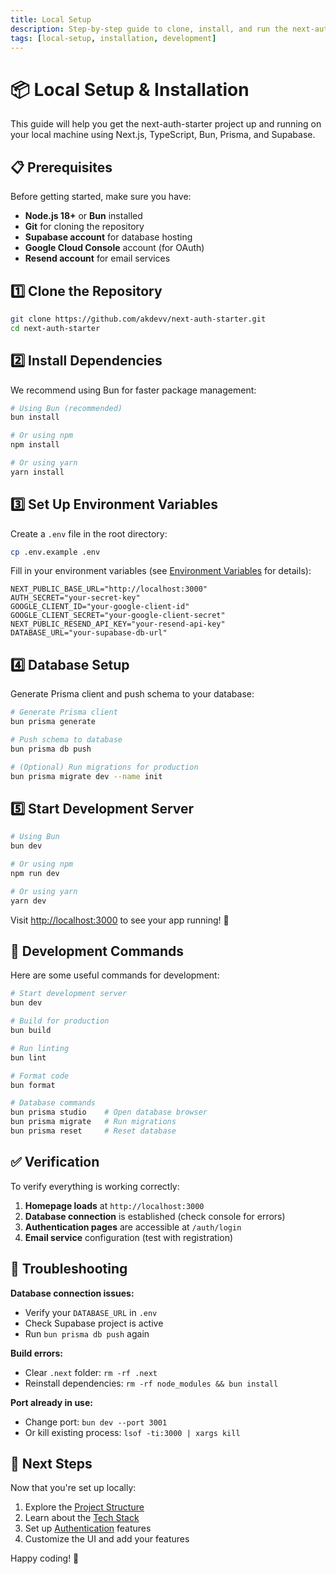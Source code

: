 ```yaml
---
title: Local Setup
description: Step-by-step guide to clone, install, and run the next-auth-starter project on your local machine
tags: [local-setup, installation, development]
---
```


# 📦 Local Setup & Installation

This guide will help you get the next-auth-starter project up and running on your local machine using Next.js, TypeScript, Bun, Prisma, and Supabase.

## 📋 Prerequisites

Before getting started, make sure you have:

- **Node.js 18+** or **Bun** installed
- **Git** for cloning the repository
- **Supabase account** for database hosting
- **Google Cloud Console** account (for OAuth)
- **Resend account** for email services

## 1️⃣ Clone the Repository

```bash
git clone https://github.com/akdevv/next-auth-starter.git
cd next-auth-starter
```

## 2️⃣ Install Dependencies

We recommend using Bun for faster package management:

```bash
# Using Bun (recommended)
bun install

# Or using npm
npm install

# Or using yarn
yarn install
```

## 3️⃣ Set Up Environment Variables

Create a `.env` file in the root directory:

```bash
cp .env.example .env
```

Fill in your environment variables (see [Environment Variables](/docs/getting-started/environment-variables) for details):

```env
NEXT_PUBLIC_BASE_URL="http://localhost:3000"
AUTH_SECRET="your-secret-key"
GOOGLE_CLIENT_ID="your-google-client-id"
GOOGLE_CLIENT_SECRET="your-google-client-secret"
NEXT_PUBLIC_RESEND_API_KEY="your-resend-api-key"
DATABASE_URL="your-supabase-db-url"
```

## 4️⃣ Database Setup

Generate Prisma client and push schema to your database:

```bash
# Generate Prisma client
bun prisma generate

# Push schema to database
bun prisma db push

# (Optional) Run migrations for production
bun prisma migrate dev --name init
```

## 5️⃣ Start Development Server

```bash
# Using Bun
bun dev

# Or using npm
npm run dev

# Or using yarn  
yarn dev
```

Visit [http://localhost:3000](http://localhost:3000) to see your app running! 🎉

## 🔧 Development Commands

Here are some useful commands for development:

```bash
# Start development server
bun dev

# Build for production
bun build

# Run linting
bun lint

# Format code
bun format

# Database commands
bun prisma studio    # Open database browser
bun prisma migrate   # Run migrations
bun prisma reset     # Reset database
```

## ✅ Verification

To verify everything is working correctly:

1. **Homepage loads** at `http://localhost:3000`
2. **Database connection** is established (check console for errors)
3. **Authentication pages** are accessible at `/auth/login`
4. **Email service** configuration (test with registration)

## 🚨 Troubleshooting

**Database connection issues:**
- Verify your `DATABASE_URL` in `.env`
- Check Supabase project is active
- Run `bun prisma db push` again

**Build errors:**
- Clear `.next` folder: `rm -rf .next`
- Reinstall dependencies: `rm -rf node_modules && bun install`

**Port already in use:**
- Change port: `bun dev --port 3001`
- Or kill existing process: `lsof -ti:3000 | xargs kill`

## 🎯 Next Steps

Now that you're set up locally:

1. Explore the [Project Structure](/docs/getting-started/project-structure)
2. Learn about the [Tech Stack](/docs/getting-started/tech-stack)
3. Set up [Authentication](/docs/auth) features
4. Customize the UI and add your features

Happy coding! 🚀 